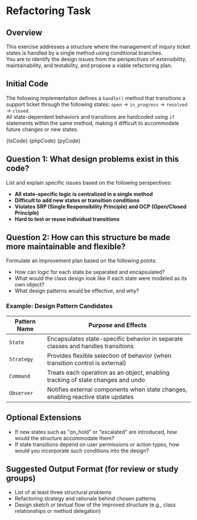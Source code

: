 

# Refactoring Task

## Overview

This exercise addresses a structure where the management of inquiry ticket states is handled by a single method using conditional branches.  
You are to identify the design issues from the perspectives of extensibility, maintainability, and testability, and propose a viable refactoring plan.

## Initial Code

The following implementation defines a `handle()` method that transitions a support ticket through the following states: `open` → `in_progress` → `resolved` → `closed`.  
All state-dependent behaviors and transitions are hardcoded using `if` statements within the same method, making it difficult to accommodate future changes or new states.

<Tabs groupId="language">
  <TabItem value="ts" label="TypeScript">
    <CodeBlock language="ts">{tsCode}</CodeBlock>
  </TabItem>
  <TabItem value="php" label="PHP">
    <CodeBlock language="php">{phpCode}</CodeBlock>
  </TabItem>
  <TabItem value="python" label="Python">
    <CodeBlock language="python">{pyCode}</CodeBlock>
  </TabItem>
</Tabs>

## Question 1: What design problems exist in this code?

List and explain specific issues based on the following perspectives:

- **All state-specific logic is centralized in a single method**
- **Difficult to add new states or transition conditions**
- **Violates SRP (Single Responsibility Principle) and OCP (Open/Closed Principle)**
- **Hard to test or reuse individual transitions**

## Question 2: How can this structure be made more maintainable and flexible?

Formulate an improvement plan based on the following points:

- How can logic for each state be separated and encapsulated?
- What would the class design look like if each state were modeled as its own object?
- What design patterns would be effective, and why?

### Example: Design Pattern Candidates

| Pattern Name | Purpose and Effects                                                              |
| ------------ | -------------------------------------------------------------------------------- |
| `State`      | Encapsulates state-specific behavior in separate classes and handles transitions |
| `Strategy`   | Provides flexible selection of behavior (when transition control is external)    |
| `Command`    | Treats each operation as an object, enabling tracking of state changes and undo  |
| `Observer`   | Notifies external components when state changes, enabling reactive state updates |

## Optional Extensions

- If new states such as "on_hold" or "escalated" are introduced, how would the structure accommodate them?
- If state transitions depend on user permissions or action types, how would you incorporate such conditions into the design?

## Suggested Output Format (for review or study groups)

- List of at least three structural problems
- Refactoring strategy and rationale behind chosen patterns
- Design sketch or textual flow of the improved structure (e.g., class relationships or method delegation)
